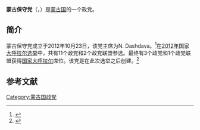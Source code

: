 '''蒙古保守党'''（{{lang-mn|Монголын Консерватив Нам}}，{{lang-en|Mongol Conservative Party （MCP）}}）是[[蒙古国|蒙古国]]的一个政党。

==简介==
蒙古保守党成立于2012年10月23日，该党主席为N. Dashdava。<ref>{{Cite web |url=http://www.infomongolia.com/ct/ci/3039/138/Mongolian%20political%20parties |title=Political Parties of Mongolia, InfoMongolia.com, Retrieved 2014-05-15 |accessdate=2014-05-15 |archiveurl=https://web.archive.org/web/20140517121655/http://www.infomongolia.com/ct/ci/3039/138/Mongolian%20political%20parties |archivedate=2014-05-17 |deadurl=yes }}</ref>在[[2012年蒙古国会选举|2012年国家大呼拉尔选举]]中，共有11个政党和2个政党联盟参选。最终有3个政党和1个政党联盟获得[[国家大呼拉尔|国家大呼拉尔]]席位。该党是在此次选举之后创建。<ref>{{Cite web |url=http://gb.cri.cn/27824/2012/05/18/2225s3689705.htm |title=蒙古前总统获保释 各政党领取参选证书，国际在线，2012-05-18 |accessdate=2014-05-15 |archive-date=2014-05-17 |archive-url=https://web.archive.org/web/20140517134034/http://gb.cri.cn/27824/2012/05/18/2225s3689705.htm |dead-url=no }}</ref>

==参考文献==
{{reflist}}

{{蒙古国政党}}
[[Category:蒙古国政党|Category:蒙古国政党]]
